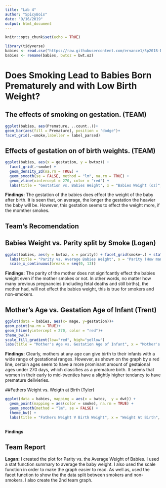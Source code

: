 ---
title: "Lab 4"
author: "SpicyBois"
date: "9/16/2019"
output: html_document
---

```{r setup, include=FALSE}
knitr::opts_chunk$set(echo = TRUE)

library(tidyverse)
babies <- read.csv("https://raw.githubusercontent.com/ervance1/Sp2018-Data-Science-repo/master/babies2a.dat")
babies <- rename(babies, bwtoz = bwt.oz)
```

# Does Smoking Lead to Babies Born Prematurely and with Low Birth Weight?

## The effects of smoking on gestation. (TEAM)
```{r}
ggplot(babies, aes(Premature, ..count..))+
geom_bar(aes(fill = Premature), position = "dodge")+
facet_grid(.~smoke,labeller = label_parsed)
```


## Effects of gestation on of birth weights. (TEAM)
```{r}
ggplot(babies, aes(x = gestation, y = bwtoz)) + 
  facet_grid(.~smoke) +
  geom_density_2d(na.rm = TRUE) + 
  geom_smooth(se = FALSE, method = "lm", na.rm = TRUE) + 
  geom_vline(xintercept = 270, color = "red") + 
  labs(title = "Gestation vs. Babies Weight", x = "Babies Weight (oz)", y = "Gestation", caption = "To left of Red Line is Premature Birth")
```

**Findings:** The gestation of the babies does effect the weight of the baby after birth. It is seen that, on average, the longer the gestation the heavier the baby will be. However, this gestation seems to effect the weight more, if the momther smokes. 

## Team's Recomendation

## Babies Weight vs. Parity split by Smoke (Logan)
```{r}
ggplot(babies, aes(y = bwtoz, x = parity)) + facet_grid(smoke~.) + stat_summary(fun.y="mean", geom="col") + geom_smooth(method = "lm", se = FALSE) + 
  labs(title = "Parity vs. Average Babies Weight", x = "Parity (How many previous pregrencies)", y = "Average Baby Weight (OZ)") + 
  scale_x_continuous(breaks = seq(0, 13))
```

**Findings:** The parity of the mother does not signifcantly effect the babies weight even if the mother smokes or not. In other words, no matter how many previous pregnancies (including fetal deaths and still births), the mother had, will not effect the babies weight, this is true for smokers and non-smokers.

## Mother's Age vs. Gestation Age of Infant (Trent)
```{r}
ggplot(data = babies, aes(x= mage, y=gestation))+
geom_point(na.rm = TRUE)+
geom_hline(yintercept = 270, color = "red")+
theme_bw()+
scale_fill_gradient(low="red", high="yellow")
labs(title = "Mother's Age vs. Gestation Age of Infant", x = "Mother's Age", y = "Gestation Age", caption = "Under Red Line is Premature Birth")
```

**Findings:** Clearly, mothers at any age can give birth to their infants with a wide range of gestational ranges. However, as shown on the graph by a red line, certain ages seem to have a more prominant amount of gestaional ages under 270 days, which classifies as a premature birth. It seems that women in their early to mid-twenties have a slightly higher tendancy to have premature delivieries. 


##Fathers Weight vs. Weigth at Birth (Tyler)

```{r}
ggplot(data = babies, mapping = aes(x = bwtoz,  y = dwt)) + 
  geom_point(mapping = aes(color = smoke), na.rm = TRUE) +
  geom_smooth(method = "lm", se = FALSE) +
  theme_bw() +
  labs(title = "Fathers Weight V Birth Weight", x = "Weight At Birth", y = "Fathers Weight")
  

```

**Findings**



## Team Report
**Logan:** I created the plot for Parity vs. the Average Weight of Babies. I used a stat function summary to average the baby weight. I also used the scale function in order to make the graph easier to read. As well as, used the facet function to show the the data split between smokers and non-smokers. I also create the 2nd team graph.


